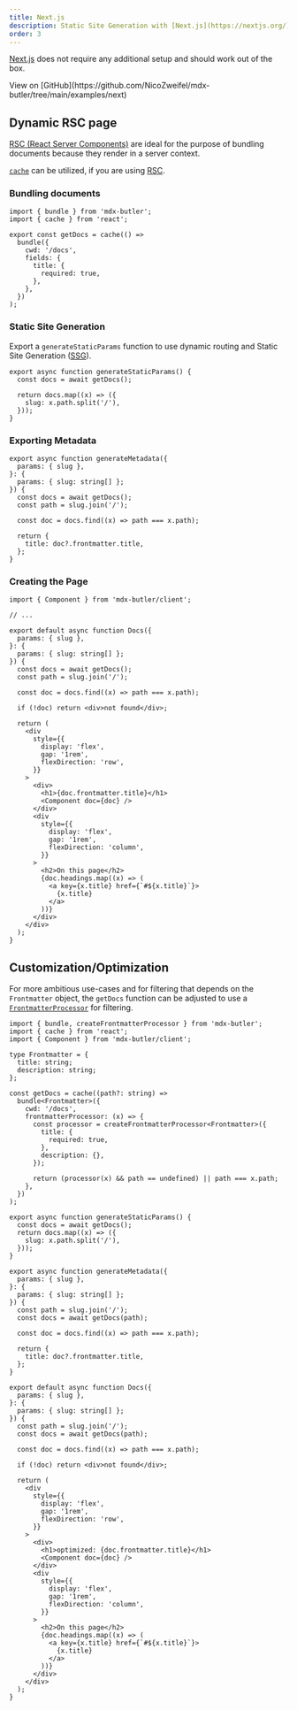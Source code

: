 ```yaml
---
title: Next.js
description: Static Site Generation with [Next.js](https://nextjs.org/)
order: 3
---
```


[Next.js](https://nextjs.org/) does not require any additional setup and should work out of the box.

<Info>
  View on
  [GitHub](https://github.com/NicoZweifel/mdx-butler/tree/main/examples/next)
</Info>

## Dynamic RSC page

[RSC (React Server Components)](https://nextjs.org/docs/app/building-your-application/rendering/server-components) are ideal for the purpose of bundling documents because they render in a server context.

<Success>

[`cache`](https://react.dev/reference/react/cache) can be utilized, if you are using [RSC](https://nextjs.org/docs/app/building-your-application/rendering/server-components).

</Success>

### Bundling documents

```tsx
import { bundle } from 'mdx-butler';
import { cache } from 'react';

export const getDocs = cache(() =>
  bundle({
    cwd: '/docs',
    fields: {
      title: {
        required: true,
      },
    },
  })
);
```

### Static Site Generation

Export a `generateStaticParams` function to use dynamic routing and Static Site Generation ([SSG](https://nextjs.org/docs/app/api-reference/functions/generate-static-params)).

```tsx
export async function generateStaticParams() {
  const docs = await getDocs();

  return docs.map((x) => ({
    slug: x.path.split('/'),
  }));
}
```

### Exporting Metadata

```tsx
export async function generateMetadata({
  params: { slug },
}: {
  params: { slug: string[] };
}) {
  const docs = await getDocs();
  const path = slug.join('/');

  const doc = docs.find((x) => path === x.path);

  return {
    title: doc?.frontmatter.title,
  };
}
```

### Creating the Page

```tsx
import { Component } from 'mdx-butler/client';

// ...

export default async function Docs({
  params: { slug },
}: {
  params: { slug: string[] };
}) {
  const docs = await getDocs();
  const path = slug.join('/');

  const doc = docs.find((x) => path === x.path);

  if (!doc) return <div>not found</div>;

  return (
    <div
      style={{
        display: 'flex',
        gap: '1rem',
        flexDirection: 'row',
      }}
    >
      <div>
        <h1>{doc.frontmatter.title}</h1>
        <Component doc={doc} />
      </div>
      <div
        style={{
          display: 'flex',
          gap: '1rem',
          flexDirection: 'column',
        }}
      >
        <h2>On this page</h2>
        {doc.headings.map((x) => (
          <a key={x.title} href={`#${x.title}`}>
            {x.title}
          </a>
        ))}
      </div>
    </div>
  );
}
```

## Customization/Optimization

For more ambitious use-cases and for filtering that depends on the `Frontmatter` object, the `getDocs` function can be adjusted to use a [`FrontmatterProcessor`](/customization/DI/frontmatter) for filtering.

```tsx
import { bundle, createFrontmatterProcessor } from 'mdx-butler';
import { cache } from 'react';
import { Component } from 'mdx-butler/client';

type Frontmatter = {
  title: string;
  description: string;
};

const getDocs = cache((path?: string) =>
  bundle<Frontmatter>({
    cwd: '/docs',
    frontmatterProcessor: (x) => {
      const processor = createFrontmatterProcessor<Frontmatter>({
        title: {
          required: true,
        },
        description: {},
      });

      return (processor(x) && path == undefined) || path === x.path;
    },
  })
);

export async function generateStaticParams() {
  const docs = await getDocs();
  return docs.map((x) => ({
    slug: x.path.split('/'),
  }));
}

export async function generateMetadata({
  params: { slug },
}: {
  params: { slug: string[] };
}) {
  const path = slug.join('/');
  const docs = await getDocs(path);

  const doc = docs.find((x) => path === x.path);

  return {
    title: doc?.frontmatter.title,
  };
}

export default async function Docs({
  params: { slug },
}: {
  params: { slug: string[] };
}) {
  const path = slug.join('/');
  const docs = await getDocs(path);

  const doc = docs.find((x) => path === x.path);

  if (!doc) return <div>not found</div>;

  return (
    <div
      style={{
        display: 'flex',
        gap: '1rem',
        flexDirection: 'row',
      }}
    >
      <div>
        <h1>optimized: {doc.frontmatter.title}</h1>
        <Component doc={doc} />
      </div>
      <div
        style={{
          display: 'flex',
          gap: '1rem',
          flexDirection: 'column',
        }}
      >
        <h2>On this page</h2>
        {doc.headings.map((x) => (
          <a key={x.title} href={`#${x.title}`}>
            {x.title}
          </a>
        ))}
      </div>
    </div>
  );
}
```
